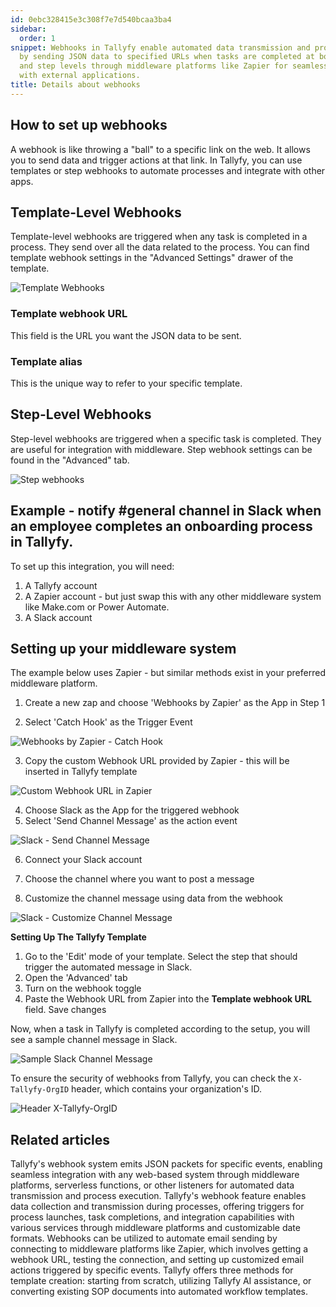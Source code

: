 ```yaml
---
id: 0ebc328415e3c308f7e7d540bcaa3ba4
sidebar:
  order: 1
snippet: Webhooks in Tallyfy enable automated data transmission and process integration
  by sending JSON data to specified URLs when tasks are completed at both template
  and step levels through middleware platforms like Zapier for seamless connectivity
  with external applications.
title: Details about webhooks
---
```


## How to set up webhooks

A webhook is like throwing a "ball" to a specific link on the web. It allows you to send data and trigger actions at that link. In Tallyfy, you can use templates or step webhooks to automate processes and integrate with other apps.

## Template-Level Webhooks

Template-level webhooks are triggered when any task is completed in a process. They send over all the data related to the process. You can find template webhook settings in the "Advanced Settings" drawer of the template.

![Template Webhooks](https://screenshots.tallyfy.com/tallyfy%2Fpro%2Fdesktop-light-template-webhooks.png)

### Template webhook URL

This field is the URL you want the JSON data to be sent.

### Template alias

This is the unique way to refer to your specific template.

## Step-Level Webhooks

Step-level webhooks are triggered when a specific task is completed. They are useful for integration with middleware. Step webhook settings can be found in the "Advanced" tab.

![Step webhooks](https://screenshots.tallyfy.com/tallyfy%2Fpro%2Fdesktop-light-step-webhook.png)

## Example - notify #general channel in Slack when an employee completes an onboarding process in Tallyfy.

To set up this integration, you will need:

1. A Tallyfy account
2. A Zapier account - but just swap this with any other middleware system like Make.com or Power Automate.
3. A Slack account

## Setting up your middleware system

The example below uses Zapier - but similar methods exist in your preferred middleware platform.

1. Create a new zap and choose 'Webhooks by Zapier' as the App in Step 1

2. Select 'Catch Hook' as the Trigger Event

![Webhooks by Zapier - Catch Hook](https://screenshots.tallyfy.com/file-keKVUbxSVx.png)

3. Copy the custom Webhook URL provided by Zapier - this will be inserted in Tallyfy template

![Custom Webhook URL in Zapier](https://screenshots.tallyfy.com/file-fql8JmHkcV.png)

4. Choose Slack as the App for the triggered webhook
5. Select 'Send Channel Message' as the action event

![Slack - Send Channel Message](https://screenshots.tallyfy.com/file-VKfh08LN9D.png)

6. Connect your Slack account

7. Choose the channel where you want to post a message
8. Customize the channel message using data from the webhook

![Slack - Customize Channel Message](https://screenshots.tallyfy.com/file-fmk7snOjfe.png)

**Setting Up The Tallyfy Template**

1. Go to the 'Edit' mode of your template. Select the step that should trigger the automated message in Slack.
2. Open the 'Advanced' tab
3. Turn on the webhook toggle
4. Paste the Webhook URL from Zapier into the **Template webhook URL** field. Save changes

Now, when a task in Tallyfy is completed according to the setup, you will see a sample channel message in Slack.

![Sample Slack Channel Message](https://screenshots.tallyfy.com/file-T9dKncA7bl.png)

To ensure the security of webhooks from Tallyfy, you can check the `X-Tallyfy-OrgID` header, which contains your organization's ID.

![Header X-Tallyfy-OrgID](https://screenshots.tallyfy.com/file-g5qdMzYyEK.png)


## Related articles
<CardGrid>
<LinkTitleCard header="<b>Integrations > Webhooks</b>" href="/products/pro/integrations/webhooks/" > Tallyfy's webhook system emits JSON packets for specific events, enabling seamless integration with any web-based system through middleware platforms, serverless functions, or other listeners for automated data transmission and process execution. </LinkTitleCard>
<LinkTitleCard header="<b>Webhooks > Webhook scenarios</b>" href="/products/pro/integrations/webhooks/how-can-i-use-tallyfys-webhooks-feature/" > Tallyfy's webhook feature enables data collection and transmission during processes, offering triggers for process launches, task completions, and integration capabilities with various services through middleware platforms and customizable date formats. </LinkTitleCard>
<LinkTitleCard header="<b>Webhooks > Send emails using webhooks</b>" href="/products/pro/integrations/webhooks/how-can-i-send-emails-using-webhooks-in-tallyfy/" > Webhooks can be utilized to automate email sending by connecting to middleware platforms like Zapier, which involves getting a webhook URL, testing the connection, and setting up customized email actions triggered by specific events. </LinkTitleCard>
<LinkTitleCard header="<b>Templates > Create a template</b>" href="/products/pro/documenting/templates/create-template/" > Tallyfy offers three methods for template creation: starting from scratch, utilizing Tallyfy AI assistance, or converting existing SOP documents into automated workflow templates. </LinkTitleCard>
</CardGrid>